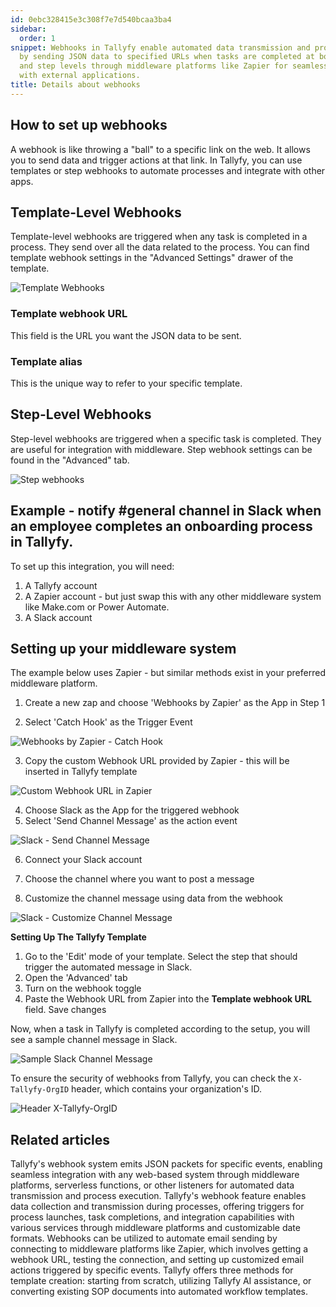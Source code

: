 ```yaml
---
id: 0ebc328415e3c308f7e7d540bcaa3ba4
sidebar:
  order: 1
snippet: Webhooks in Tallyfy enable automated data transmission and process integration
  by sending JSON data to specified URLs when tasks are completed at both template
  and step levels through middleware platforms like Zapier for seamless connectivity
  with external applications.
title: Details about webhooks
---
```


## How to set up webhooks

A webhook is like throwing a "ball" to a specific link on the web. It allows you to send data and trigger actions at that link. In Tallyfy, you can use templates or step webhooks to automate processes and integrate with other apps.

## Template-Level Webhooks

Template-level webhooks are triggered when any task is completed in a process. They send over all the data related to the process. You can find template webhook settings in the "Advanced Settings" drawer of the template.

![Template Webhooks](https://screenshots.tallyfy.com/tallyfy%2Fpro%2Fdesktop-light-template-webhooks.png)

### Template webhook URL

This field is the URL you want the JSON data to be sent.

### Template alias

This is the unique way to refer to your specific template.

## Step-Level Webhooks

Step-level webhooks are triggered when a specific task is completed. They are useful for integration with middleware. Step webhook settings can be found in the "Advanced" tab.

![Step webhooks](https://screenshots.tallyfy.com/tallyfy%2Fpro%2Fdesktop-light-step-webhook.png)

## Example - notify #general channel in Slack when an employee completes an onboarding process in Tallyfy.

To set up this integration, you will need:

1. A Tallyfy account
2. A Zapier account - but just swap this with any other middleware system like Make.com or Power Automate.
3. A Slack account

## Setting up your middleware system

The example below uses Zapier - but similar methods exist in your preferred middleware platform.

1. Create a new zap and choose 'Webhooks by Zapier' as the App in Step 1

2. Select 'Catch Hook' as the Trigger Event

![Webhooks by Zapier - Catch Hook](https://screenshots.tallyfy.com/file-keKVUbxSVx.png)

3. Copy the custom Webhook URL provided by Zapier - this will be inserted in Tallyfy template

![Custom Webhook URL in Zapier](https://screenshots.tallyfy.com/file-fql8JmHkcV.png)

4. Choose Slack as the App for the triggered webhook
5. Select 'Send Channel Message' as the action event

![Slack - Send Channel Message](https://screenshots.tallyfy.com/file-VKfh08LN9D.png)

6. Connect your Slack account

7. Choose the channel where you want to post a message
8. Customize the channel message using data from the webhook

![Slack - Customize Channel Message](https://screenshots.tallyfy.com/file-fmk7snOjfe.png)

**Setting Up The Tallyfy Template**

1. Go to the 'Edit' mode of your template. Select the step that should trigger the automated message in Slack.
2. Open the 'Advanced' tab
3. Turn on the webhook toggle
4. Paste the Webhook URL from Zapier into the **Template webhook URL** field. Save changes

Now, when a task in Tallyfy is completed according to the setup, you will see a sample channel message in Slack.

![Sample Slack Channel Message](https://screenshots.tallyfy.com/file-T9dKncA7bl.png)

To ensure the security of webhooks from Tallyfy, you can check the `X-Tallyfy-OrgID` header, which contains your organization's ID.

![Header X-Tallyfy-OrgID](https://screenshots.tallyfy.com/file-g5qdMzYyEK.png)


## Related articles
<CardGrid>
<LinkTitleCard header="<b>Integrations > Webhooks</b>" href="/products/pro/integrations/webhooks/" > Tallyfy's webhook system emits JSON packets for specific events, enabling seamless integration with any web-based system through middleware platforms, serverless functions, or other listeners for automated data transmission and process execution. </LinkTitleCard>
<LinkTitleCard header="<b>Webhooks > Webhook scenarios</b>" href="/products/pro/integrations/webhooks/how-can-i-use-tallyfys-webhooks-feature/" > Tallyfy's webhook feature enables data collection and transmission during processes, offering triggers for process launches, task completions, and integration capabilities with various services through middleware platforms and customizable date formats. </LinkTitleCard>
<LinkTitleCard header="<b>Webhooks > Send emails using webhooks</b>" href="/products/pro/integrations/webhooks/how-can-i-send-emails-using-webhooks-in-tallyfy/" > Webhooks can be utilized to automate email sending by connecting to middleware platforms like Zapier, which involves getting a webhook URL, testing the connection, and setting up customized email actions triggered by specific events. </LinkTitleCard>
<LinkTitleCard header="<b>Templates > Create a template</b>" href="/products/pro/documenting/templates/create-template/" > Tallyfy offers three methods for template creation: starting from scratch, utilizing Tallyfy AI assistance, or converting existing SOP documents into automated workflow templates. </LinkTitleCard>
</CardGrid>